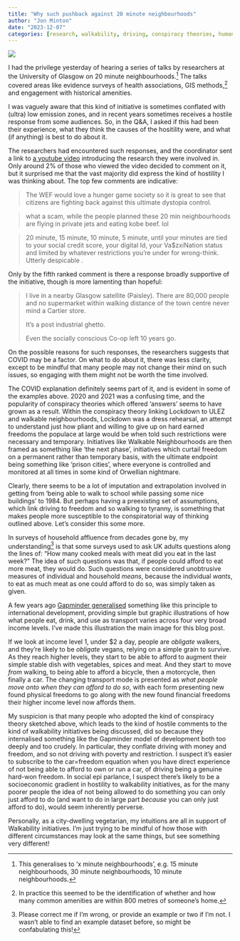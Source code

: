 ```yaml
---
title: "Why such pushback against 20 minute neighbourhoods"
author: "Jon Minton"
date: "2023-12-07"
categories: [research, walkability, driving, conspiracy theories, human development]
---
```


![](https://s3.eu-west-1.amazonaws.com/static.gapminder.org/GapminderMedia/wp-uploads/20191018112129/test4.jpg)

I had the privilege yesterday of hearing a series of talks by researchers at the University of Glasgow on 20 minute neighbourhoods.[^1] The talks covered areas like evidence surveys of health associations, GIS methods,[^2] and engagement with historical amenities.

[^1]: This generalises to 'x minute neighbourhoods', e.g. 15 minute neighbourhoods, 30 minute neighbourhoods, 10 minute neighbourhoods.

[^2]: In practice this seemed to be the identification of whether and how many common amenities are within 800 metres of someone's home.

I was vaguely aware that this kind of initiative is sometimes conflated with (ultra) low emission zones, and in recent years sometimes receives a hostile response from some audiences. So, in the Q&A, I asked if this had been their experience, what they think the causes of the hositility were, and what (if anything) is best to do about it.

The researchers had encountered such responses, and the coordinator sent a link to [a youtube video](https://www.youtube.com/watch?v=3BQn3DQ8aa4) introducing the research they were involved in. Only around 2% of those who viewed the video decided to comment on it, but it surprised me that the vast majority did express the kind of hostility I was thinking about. The top few comments are indicative:

> The WEF would love a hunger game society so it is great to see that citizens are fighting back against this ultimate dystopia control.

> what a scam, while the people planned these 20 min neighbourhoods are flying in private jets and eating kobe beef. lol

> 20 minute, 15 minute, 10 minute, 5 minute, until your minutes are tied to your social credit score, your digital Id, your Va\$zxiNation status and limited by whatever restrictions you're under for wrong-think. Utterly despicable .

Only by the fifth ranked comment is there a response broadly supportive of the initiative, though is more lamenting than hopeful:

> I live in a nearby Glasgow satellite (Paisley). There are 80,000 people and no supermarket within walking distance of the town centre never mind a Cartier store.
>
> It's a post industrial ghetto.
>
> Even the socially conscious Co-op left 10 years go.

On the possible reasons for such responses, the researchers suggests that COVID may be a factor. On what to do about it, there was less clarity, except to be mindful that many people may not change their mind on such issues, so engaging with them might not be worth the time involved.

The COVID explanation definitely seems part of it, and is evident in some of the examples above. 2020 and 2021 was a confusing time, and the popularity of conspiracy theories which offered 'answers' seems to have grown as a result. Within the conspiracy theory linking Lockdown to ULEZ and walkable neighbourhoods, Lockdown was a dress rehearsal, an attempt to understand just how pliant and willing to give up on hard earned freedoms the populace at large would be when told such restrictions were necessary and temporary. Initiatives like Walkable Neighbourhoods are then framed as something like 'the next phase', initiatives which curtail freedom on a permanent rather than temporary basis, with the ultimate endpoint being something like 'prison cities', where everyone is controlled and monitored at all times in some kind of Orwellian nightmare.

Clearly, there seems to be a lot of imputation and extrapolation involved in getting from 'being able to walk to school while passing some nice buildings' to 1984. But perhaps having a preexisting set of assumptions, which link driving to freedom and so walking to tyranny, is something that makes people more susceptible to the conspiratorial way of thinking outlined above. Let's consider this some more.

In surveys of household affluence from decades gone by, my understanding[^3] is that some surveys used to ask UK adults questions along the lines of: "How many cooked meals with meat did you eat in the last week?" The idea of such questions was that, if people could afford to eat more meat, they would do. Such questions were considered unobtrusive measures of individual and household *means*, because the individual *wants*, to eat as much meat as one could afford to do so, was simply taken as given.

[^3]: Please correct me if I'm wrong, or provide an example or two if I'm not. I wasn't able to find an example dataset before, so might be confabulating this!

A few years ago [Gapminder generalised](https://www.gapminder.org/fw/income-levels/) something like this principle to international development, providing simple but graphic illustrations of how what people eat, drink, and use as transport varies across four very broad income levels. I've made this illustration the main image for this blog post.

If we look at income level 1, under \$2 a day, people are *obligate* walkers, and they're likely to be *obligate* vegans, relying on a simple grain to survive. As they reach higher levels, they start to be able to afford to augment their simple stable dish with vegetables, spices and meat. And they start to move *from* walking, to being able to afford a bicycle, then a motorcycle, then finally a car. The changing transport mode is presented as *what people move onto when they can afford to do so*, with each form presenting new found physical freedoms to go along with the new found financial freedoms their higher income level now affords them.

My suspicion is that many people who adopted the kind of conspiracy theory sketched above, which leads to the kind of hostile comments to the kind of walkability initiatives being discussed, did so because they internalised something like the Gapminder model of development both too deeply and too crudely. In particular, they conflate driving with money and freedom, and so not driving with poverty and restriction. I suspect it's easier to subscribe to the car=freedom equation when you have direct experience of not being able to afford to own or run a car, of driving being a genuine hard-won freedom. In social epi parlance, I suspect there's likely to be a socioeconomic gradient in hostility to walkability initiatives, as for the many poorer people the idea of not being allowed to do something you can only just afford to do (and want to do in large part *because* you can only just afford to do), would seem inherently perverse.

Personally, as a city-dwelling vegetarian, my intuitions are all in support of Walkability initiatives. I'm just trying to be mindful of how those with different circumstances may look at the same things, but see something very different!
